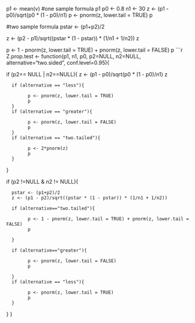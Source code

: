 
 p1 <- mean(v)
 #one sample formula
p1
p0 <- 0.8
n1 <- 30
z <- (p1 - p0)/sqrt(p0 * (1 - p0)/n1)
p <- pnorm(z, lower.tail = TRUE)
p

#two sample formula
pstar <- (p1+p2)/2

z <- (p2 - p1)/sqrt((pstar * (1 - pstar)) * (1/n1 + 1/n2))
z

p <- 1 - pnorm(z, lower.tail = TRUE) + pnorm(z, lower.tail = FALSE)
p
```r
Z.prop.test <- function(p1, n1, p0, p2=NULL, n2=NULL, alternative="two.sided", conf.level=0.95){

if (p2== NULL | n2==NULL){
       z <- (p1 - p0)/sqrt(p0 * (1 - p0)/n1)
            z
            
      if (alternative == "less"){
           
            p <- pnorm(z, lower.tail = TRUE)
            p
      }
      if (alternative == "greater"){
            
            p <- pnorm(z, lower.tail = FALSE)
            p
      }
      if (alternative == "two.tailed"){
           
            p <- 2*pnorm(z)
            p
      }
}
      
if (p2 !=NULL & n2 != NULL){
     
      pstar <- (p1+p2)/2
      z <- (p1 - p2)/sqrt((pstar * (1 - pstar)) * (1/n1 + 1/n2))
      
      if (alternative=="two.tailed"){
            
            p <- 1 - pnorm(z, lower.tail = TRUE) + pnorm(z, lower.tail = FALSE)
            p
      
      }
      
      if (alternative=="greater"){
            
            p <- pnorm(z, lower.tail = FALSE)
            p
      
      }
      if (alternative == "less"){
           
            p <- pnorm(z, lower.tail = TRUE)
            p
      }
}
}
